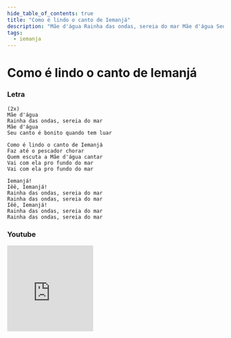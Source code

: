 ```yaml
---
hide_table_of_contents: true
title: "Como é lindo o canto de Iemanjá"
description: "Mãe d'água Rainha das ondas, sereia do mar Mãe d'água Seu canto é bonito quando tem luar Como é lindo o canto de Iemanjá Faz até o pescador chorar Quem escuta a Mãe d'água cantar Vai com ela pro fundo do mar Vai com ela pro fundo do mar Iemanjá! Iêê, Iemanjá! Rainha das ondas, sereia do mar Rainha das ondas, sereia do mar Iêê, Iemanjá! Rainha das ondas, sereia do mar Rainha das ondas, sereia do mar"
tags:
  - iemanja
---
```


# Como é lindo o canto de Iemanjá

### Letra

```text
(2x)
Mãe d'água
Rainha das ondas, sereia do mar
Mãe d'água
Seu canto é bonito quando tem luar

Como é lindo o canto de Iemanjá
Faz até o pescador chorar
Quem escuta a Mãe d'água cantar
Vai com ela pro fundo do mar
Vai com ela pro fundo do mar

Iemanjá!
Iêê, Iemanjá!
Rainha das ondas, sereia do mar
Rainha das ondas, sereia do mar
Iêê, Iemanjá!
Rainha das ondas, sereia do mar
Rainha das ondas, sereia do mar
```

### Youtube

<iframe
  width="200"
  height="200"
  src="https://www.youtube.com/embed/DMfjIpRSoiQ"
  title="YouTube video player"
  frameborder="0"
  allow="accelerometer; autoplay; clipboard-write; encrypted-media; gyroscope; picture-in-picture; web-share"
  referrerpolicy="strict-origin-when-cross-origin"
  allowfullscreen
></iframe>